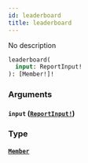 ```yaml
---
id: leaderboard
title: leaderboard
---
```


No description

```graphql
leaderboard(
  input: ReportInput!
): [Member!]!

```

### Arguments

#### `input` ([`ReportInput!`](/docs/graphql/inputs/report-input))

### Type

#### [`Member`](/docs/graphql/objects/member)
